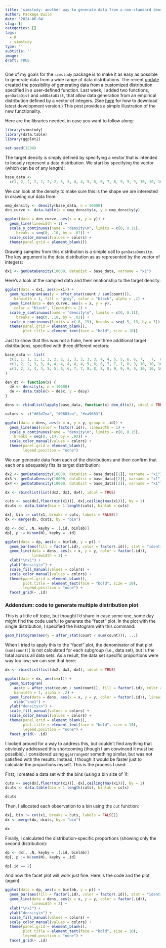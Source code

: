 ```yaml
---
title: 'simstudy: another way to generate data from a non-standard density'
author: Package Build
date: '2024-06-04'
slug: []
categories: []
tags:
  - R
  - simstudy
type: ''
subtitle: ''
image: ''
draft: TRUE
---
```


One of my goals for the `simstudy` package is to make it as easy as possible to generate data from a wide range of data distributions. The recent [update](https://www.rdatagen.net/post/2024-05-21-simstudy-customized-distributions/){target="_blank"} created the possibility of generating data from a customized distribution specified in a user-defined function. Last week, I added two functions, `genDataDist` and `addDataDist`, that allow data generation from an empirical distribution defined by a vector of integers. (See [here](https://kgoldfeld.github.io/simstudy/dev/index.html){target="_blank"} for how to download latest development version.) This post provides a simple illustration of the new functionality.

Here are the libraries needed, in case you want to follow along:

```r
library(simstudy)
library(data.table)
library(ggplot2)

set.seed(1234)
```

The target density is simply defined by specifying a vector that is intended to loosely represent a data distribution. We start by specifying the vector (which can be of any length):

```r
base_data <- 
  c(1, 2, 2, 2, 2, 2, 2, 3, 3, 4, 4, 5, 6, 6, 7, 8, 9, 9, 9, 10, 10, 10, 10, 10)
```

We can look at the density to make sure this is the shape we are interested in drawing our data from:

```r
emp_density <- density(base_data, n = 10000)
den_curve <- data.table(x = emp_density$x, y = emp_density$y)

ggplot(data = den_curve, aes(x = x, y = y)) +
  geom_line(linewidth = 1) +
  scale_y_continuous(name = "density\n", limits = c(0, 0.11), 
     breaks = seq(0, .10, by = .02)) +
  scale_color_manual(values = colors) +
  theme(panel.grid = element_blank())
```

Drawing samples from this distribution is a simple call to `genDataDensity`. The key argument is the data distribution as as represented by the vector of integers:  

```r
dx1 <- genDataDensity(10000, dataDist = base_data, varname = "x1")
```

Here's a look at the sampled data and their relationship to the target density:

```r
ggplot(data = dx1, aes(x=x1)) +
  geom_histogram(aes(y = after_stat(count / sum(count))), 
    binwidth = 1, fill = "grey", color = "black", alpha = .2) +
  geom_line(data = den_curve, aes(x = x, y = y), 
    color = "black", linewidth = 2) +
  scale_y_continuous(name = "density\n", limits = c(0, 0.11), 
     breaks = seq(0, .10, by = .02)) +
  scale_x_continuous(limits = c(-6, 15), breaks = seq(-5, 10, by = 5)) +
  theme(panel.grid = element_blank(),
        plot.title = element_text(face = "bold", size = 10))
```

Just to show that this was not a fluke, here are three additional target distributions, specified with three different vectors:

```r
base_data <- list(
  c(1, 1, 1, 1, 1, 2, 2, 2, 2, 3, 3, 3, 3, 4, 4, 5, 5, 6, 6, 7,   7,  8,  9, 10),
  c(1, 2, 2, 3, 3, 4, 4, 4, 4, 4, 4, 5, 6, 6, 7, 7, 7, 8, 9, 10, 10, 10, 10, 10),
  c(1, 2, 3, 4, 4, 5, 5, 6, 6, 7, 7, 8, 8, 8, 8, 9, 9, 9, 9, 10, 10, 10, 10, 10)
)
```

```r
den_dt <- function(x) {
  de <- density(x, n = 10000)
  de <- data.table(x = de$x, y = de$y)
} 

dens <- rbindlist(lapply(base_data, function(x) den_dt(x)), idcol = TRUE)

colors <- c("#83d7ea", "#9683ea", "#ea9683")

ggplot(data = dens, aes(x = x, y = y, group = .id)) +
  geom_line(aes(color = factor(.id)), linewidth = 1) +
  scale_y_continuous(name = "density\n", limits = c(0, 0.15), 
    breaks = seq(0, .14, by = .02)) +
  scale_color_manual(values = colors) +
  theme(panel.grid = element_blank(),
        legend.position = "none")
```

We can generate data from each of the distributions and then confirm that each one adequately fits its target distribution:

```r
dx2 <- genDataDensity(10000, dataDist = base_data[[1]], varname = "x1")
dx3 <- genDataDensity(10000, dataDist = base_data[[2]], varname = "x1")
dx4 <- genDataDensity(10000, dataDist = base_data[[3]], varname = "x1")
```

```r
dx <- rbindlist(list(dx2, dx3, dx4), idcol = TRUE)

cuts <- seq(dx[,floor(min(x1))], dx[,ceiling(max(x1))], by = 1)
dcuts <- data.table(bin = 1:length(cuts), binlab = cuts)

dx[, bin := cut(x1, breaks = cuts, labels = FALSE)]
dx <- merge(dx, dcuts, by = "bin")

dp <- dx[, .N, keyby = .(.id, binlab)]
dp[, p := N/sum(N), keyby = .id]

ggplot(data = dp, aes(x = binlab, y = p)) +
  geom_bar(aes(fill = factor(.id), color = factor(.id)), stat = "identity", alpha = .4) +
  geom_line(data = dens, aes(x = x, y = y, color = factor(.id)), 
            linewidth = 2) +
  xlab("\nx1") +
  ylab("density\n") +
  scale_fill_manual(values = colors) +
  scale_color_manual(values = colors) +
  theme(panel.grid = element_blank(),
        plot.title = element_text(face = "bold", size = 10),
        legend.position = "none") + 
  facet_grid(~ .id)  
```


### Addendum: code to generate multiple distribution plot

This is a little off topic, but thought I'd share in case some one, some day might find the code useful to generate the "facet" plot. In the plot with the single distribution, I specified the histogram with this command:

```r
geom_histogram(aes(y = after_stat(count / sum(count))), ...)
```               

When I tried to apply this to the "facet" plot, the denominator of that plot (`sum(count)`) is not calculated for each subgroup (i.e., data set), but is the total across all data sets. As a result, the data set specific proportions were way too low; we can see that here:

```r

dx <- rbindlist(list(dx2, dx3, dx4), idcol = TRUE)

ggplot(data = dx, aes(x=x1)) +
  geom_histogram(
    aes(y = after_stat(count / sum(count)), fill = factor(.id), color = factor(.id)),
    binwidth = 1, alpha = .2) +
  geom_line(data = dens, aes(x = x, y = y, color = factor(.id)), linewidth = 2) +
    xlab("\nx1") +
  ylab("density\n") +
  scale_fill_manual(values = colors) +
  scale_color_manual(values = colors) +
  theme(panel.grid = element_blank(),
        plot.title = element_text(face = "bold", size = 10),
        legend.position = "none") + 
  facet_grid(~ .id)  
```

I looked around for a way to address this, but couldn't find anything that obviously addressed this shortcoming (though I am convinced it must be possible). I considered using `ggarrange`or something similar, but was not satisfied with the results. Instead, I though it would be faster just to calculate the proportions myself. This is the process I used:

First, I created a data set with the bins (using a bin size of 1):

```r
cuts <- seq(dx[,floor(min(x1))], dx[,ceiling(max(x1))], by = 1)
dcuts <- data.table(bin = 1:length(cuts), binlab = cuts)

dcuts
```

Then, I allocated each observation to a bin using the `cut` function:

```r
dx[, bin := cut(x1, breaks = cuts, labels = FALSE)]
dx <- merge(dx, dcuts, by = "bin")

dx
```

Finally, I calculated the distribution-specific proportions (showing only the second distribution):

```r
dp <- dx[, .N, keyby = .(.id, binlab)]
dp[, p := N/sum(N), keyby = .id]

dp[.id == 2]
```

And now the facet plot will work just fine. Here is the code and the plot (again).

```r
ggplot(data = dp, aes(x = binlab, y = p)) +
  geom_bar(aes(fill = factor(.id), color = factor(.id)), stat = "identity", alpha = .4) +
  geom_line(data = dens, aes(x = x, y = y, color = factor(.id)), 
            linewidth = 2) +
  xlab("\nx1") +
  ylab("density\n") +
  scale_fill_manual(values = colors) +
  scale_color_manual(values = colors) +
  theme(panel.grid = element_blank(),
        plot.title = element_text(face = "bold", size = 10),
        legend.position = "none") + 
  facet_grid(~ .id)  
```


  
